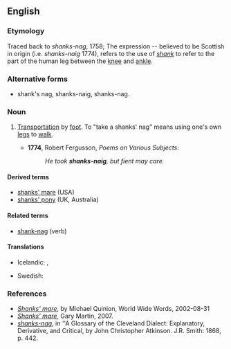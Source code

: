 ==English==

===Etymology===
Traced back to ''shanks-nag'', 1758; The expression -- believed to be Scottish in origin (i.e. ''shanks-naig'' 1774), refers to the use of ''[[shank]]'' to refer to the part of the human leg between the [[knee]] and [[ankle]].

===Alternative forms===
* shank's nag, shanks-naig, shanks-nag.

===Noun===
{{en-noun|head=[[shank]]s' [[nag]]}}

# {{context|idiomatic|Scotland|archaic}} [[transportation|Transportation]] by [[foot]]. To "take a shanks' nag" means using one's own [[legs]] to [[walk]].
#* '''1774''', Robert Fergusson, ''Poems on Various Subjects'':
#*: ''He took '''shanks-naig''', but fient may care.''

====Derived terms====
* [[shanks' mare]] (USA)
* [[shanks' pony]] (UK, Australia)

====Related terms====
* [[shank-nag]] (verb)

====Translations====
{{trans-top|walking}}
* Icelandic: {{qualifier|to take shanks' nag}} {{t-|is|fara á tveimur jafnfljótum}}, {{t+|is|ganga}}
{{trans-mid}}
* Swedish: {{t|sv|apostlahästar|c-p}}
{{trans-bottom}}

===References===
* ''[http://www.worldwidewords.org/qa/qa-sha4.htm Shanks' mare]'', by Michael Quinion, World Wide Words, 2002-08-31
* ''[http://www.phrases.org.uk/meanings/shanks-mare.html Shanks' mare]'', Gary Martin, 2007. 
* ''[http://books.google.com/books?id=MMcRAAAAIAAJ&pg=PA442&dq=%22shanks%27+nag%22&lr=&ei=rZxgR6TGN4KotgOgz5iFBw shanks-nag]'', in ''A Glossary of the Cleveland Dialect: Explanatory, Derivative, and Critical, by John Christopher Atkinson. J.R. Smith: 1868, p. 442.